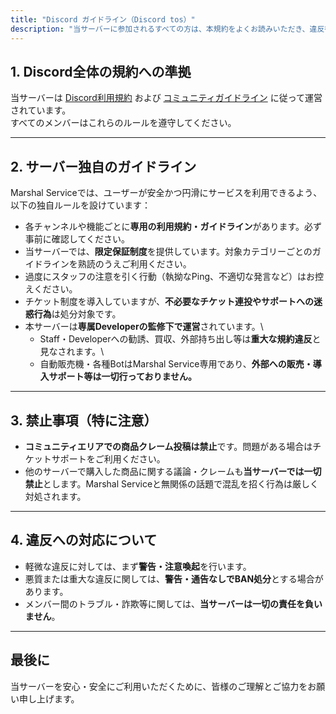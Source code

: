 ```yaml
---
title: "Discord ガイドライン（Discord tos）"
description: "当サーバーに参加されるすべての方は、本規約をよくお読みいただき、違反行為による処分対象となるリスクを理解したうえでご利用ください。"
---
```


## 1. Discord全体の規約への準拠

当サーバーは [Discord利用規約](https://discord.com/terms) および [コミュニティガイドライン](https://discord.com/guidelines) に従って運営されています。\
すべてのメンバーはこれらのルールを遵守してください。

---

## 2. サーバー独自のガイドライン

Marshal Serviceでは、ユーザーが安全かつ円滑にサービスを利用できるよう、以下の独自ルールを設けています：

- 各チャンネルや機能ごとに**専用の利用規約・ガイドライン**があります。必ず事前に確認してください。
- 当サーバーでは、**限定保証制度**を提供しています。対象カテゴリーごとのガイドラインを熟読のうえご利用ください。
- 過度にスタッフの注意を引く行動（執拗なPing、不適切な発言など）はお控えください。
- チケット制度を導入していますが、**不必要なチケット連投やサポートへの迷惑行為**は処分対象です。
- 本サーバーは**専属Developerの監修下で運営**されています。\
  - Staff・Developerへの勧誘、買収、外部持ち出し等は**重大な規約違反**と見なされます。\
  - 自動販売機・各種BotはMarshal Service専用であり、**外部への販売・導入サポート等は一切行っておりません。**

---

## 3. 禁止事項（特に注意）

- **コミュニティエリアでの商品クレーム投稿は禁止**です。問題がある場合はチケットサポートをご利用ください。
- 他のサーバーで購入した商品に関する議論・クレームも**当サーバーでは一切禁止**とします。Marshal Serviceと無関係の話題で混乱を招く行為は厳しく対処されます。

---

## 4. 違反への対応について

- 軽微な違反に対しては、まず**警告・注意喚起**を行います。
- 悪質または重大な違反に関しては、**警告・通告なしでBAN処分**とする場合があります。
- メンバー間のトラブル・詐欺等に関しては、**当サーバーは一切の責任を負いません**。

---

## 最後に

当サーバーを安心・安全にご利用いただくために、皆様のご理解とご協力をお願い申し上げます。